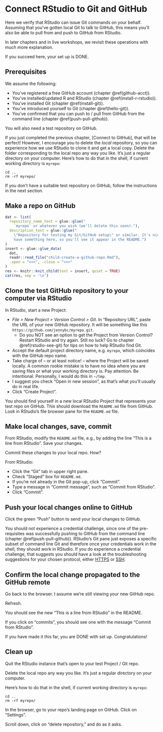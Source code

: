 # Connect RStudio to Git and GitHub {#rstudio-git-github}

Here we verify that RStudio can issue Git commands on your behalf. 
Assuming that you've gotten local Git to talk to GitHub, this means you'll also be able to pull from and push to GitHub from RStudio.

In later chapters and in live workshops, we revisit these operations with much more explanation.

If you succeed here, your set up is DONE.

## Prerequisites

We assume the following: 

  * You've registered a free GitHub account (chapter \@ref(github-acct)).
  * You've installed/updated R and RStudio (chapter \@ref(install-r-rstudio)).
  * You've installed Git (chapter \@ref(install-git)).
  * You've introduced yourself to Git (chapter \@ref(hello-git)).
  * You've confirmed that you can push to / pull from GitHub from the command line (chapter \@ref(push-pull-github)).
  
You will also need a test repository on GitHub.

If you just completed the previous chapter, [Connect to GitHub], that will be perfect!
However, I encourage you to delete the *local* repository, so you can experience how we use RStudio to clone it and get a local copy.
Delete the folder corresponding to the local repo any way you like.
It's just a regular directory on your computer.
Here's how to do that in the shell, if current working directory is `myrepo`:

```console
cd ..
rm -rf myrepo/
```

If you don't have a suitable test repository on GitHub, follow the instructions in the next section.

## Make a repo on GitHub

```r
dat <- list(
  repository_name_text = glue::glue("
    `myrepo` or whatever you wish (we'll delete this soon)."),
  description_text = glue::glue("
    \"Repository for testing my Git/GitHub setup\" or similar. It's nice to \\
    have something here, so you'll see it appear in the README.")
)
insert <- glue::glue_data(
  dat,
  readr::read_file("child-create-a-github-repo.Rmd"),
  .open = "<<<", .close = ">>>"
)
res <- knitr::knit_child(text = insert, quiet = TRUE)
cat(res, sep = '\n')
```

## Clone the test GitHub repository to your computer via RStudio

In RStudio, start a new Project:

  * *File > New Project > Version Control > Git*. In "Repository URL", paste the URL of your new GitHub repository. It will be something like this `https://github.com/jennybc/myrepo.git`.
    - Do you NOT see an option to get the Project from Version Control? Restart RStudio and try again. Still no luck? Go to chapter \@ref(rstudio-see-git) for tips on how to help RStudio find Git.
  * Accept the default project directory name, e.g. `myrepo`, which coincides with the GitHub repo name.
  * Take charge of -- or at least notice! -- where the Project will be saved locally. A common rookie mistake is to have no idea where you are saving files or what your working directory is. Pay attention. Be intentional. Personally, I would do this in `~/tmp`.
  * I suggest you check "Open in new session", as that's what you'll usually do in real life.
  * Click "Create Project".

You should find yourself in a new local RStudio Project that represents your test repo on GitHub.
This should download the `README.md` file from GitHub.
Look in RStudio's file browser pane for the `README.md` file.

## Make local changes, save, commit

From RStudio, modify the `README.md` file, e.g., by adding the line "This is a line from RStudio". Save your changes.

Commit these changes to your local repo. How?

From RStudio:

  * Click the "Git" tab in upper right pane.
  * Check "Staged" box for `README.md`.
  * If you're not already in the Git pop-up, click "Commit".
  * Type a message in "Commit message", such as "Commit from RStudio".
  * Click "Commit".

## Push your local changes online to GitHub
  
Click the green "Push" button to send your local changes to GitHub.

You should not experience a credential challenge, since one of the pre-requisites was successfully pushing to GitHub from the command line (chapter \@ref(push-pull-github)).
RStudio's Git pane just exposes a specific subset of command line Git and therefore once your credentials work in the shell, they should work in RStudio.
If you do experience a credential challenge, that suggests you should have a look at the troubleshooting suggestions for your chosen protocol, either [HTTPS](#pat-troubleshooting) or [SSH](#ssh-troubleshooting).

## Confirm the local change propagated to the GitHub remote

Go back to the browser.
I assume we're still viewing your new GitHub repo.

Refresh.

You should see the new "This is a line from RStudio" in the README.

If you click on "commits", you should see one with the message "Commit from RStudio".

If you have made it this far, you are DONE with set up.
Congratulations!

## Clean up

Quit the RStudio instance that's open to your test Project / Git repo.

Delete the local repo any way you like.
It's just a regular directory on your computer.

Here's how to do that in the shell, if current working directory is `myrepo`:

```console
cd ..
rm -rf myrepo/
```

In the browser, go to your repo's landing page on GitHub.
Click on "Settings".

Scroll down, click on "delete repository," and do as it asks.
